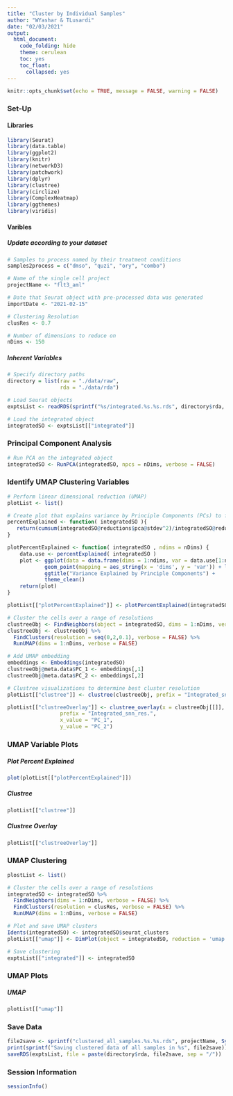 ```yaml
---
title: "Cluster by Individual Samples"
author: "WYashar & TLusardi"
date: "02/03/2021"
output:
  html_document:
    code_folding: hide
    theme: cerulean
    toc: yes
    toc_float:
      collapsed: yes
---
```


```r
knitr::opts_chunk$set(echo = TRUE, message = FALSE, warning = FALSE)
```

### Set-Up

#### Libraries 

```r
library(Seurat)
library(data.table)
library(ggplot2)
library(knitr)
library(networkD3)
library(patchwork)
library(dplyr)
library(clustree)
library(circlize)
library(ComplexHeatmap)
library(ggthemes)
library(viridis)
```

#### Varibles

##### Update according to your dataset

```r

# Samples to process named by their treatment conditions
samples2process = c("dmso", "quzi", "ory", "combo")

# Name of the single cell project
projectName <- "flt3_aml"

# Date that Seurat object with pre-processed data was generated
importDate <- "2021-02-15"

# Clustering Resolution
clusRes <- 0.7

# Number of dimensions to reduce on
nDims <- 150
```

##### Inherent Variables

```r

# Specify directory paths
directory = list(raw = "./data/raw",
                 rda = "./data/rda")

# Load Seurat objects
exptsList <- readRDS(sprintf("%s/integrated.%s.%s.rds", directory$rda, projectName,importDate))

# Load the integrated object
integratedSO <- exptsList[["integrated"]]
```

### Principal Component Analysis

```r
# Run PCA on the integrated object
integratedSO <- RunPCA(integratedSO, npcs = nDims, verbose = FALSE)
```

### Identify UMAP Clustering Variables

``` r

# Perform linear dimensional reduction (UMAP) 
plotList <- list()

# Create plot that explains variance by Principle Components (PCs) to find the dimensionality
percentExplained <- function( integratedSO ){
   return(cumsum(integratedSO@reductions$pca@stdev^2)/integratedSO@reductions$pca@misc$total.variance)
}

plotPercentExplained <- function( integratedSO , ndims = nDims) {
    data.use <- percentExplained( integratedSO )
    plot <- ggplot(data = data.frame(dims = 1:ndims, var = data.use[1:ndims])) +
            geom_point(mapping = aes_string(x = 'dims', y = 'var')) + labs( y = "% variance explained", x = "PC") +
            ggtitle("Variance Explained by Principle Components") +
            theme_clean()
    return(plot)
}

plotList[["plotPercentExplained"]] <- plotPercentExplained(integratedSO)

# Cluster the cells over a range of resolutions
clustreeObj <- FindNeighbors(object = integratedSO, dims = 1:nDims, verbose = FALSE)
clustreeObj <- clustreeObj %>%
  FindClusters(resolution = seq(0,2,0.1), verbose = FALSE) %>%
  RunUMAP(dims = 1:nDims, verbose = FALSE)

# Add UMAP embedding
embeddings <- Embeddings(integratedSO)
clustreeObj@meta.data$PC_1 <- embeddings[,1]
clustreeObj@meta.data$PC_2 <- embeddings[,2]

# Clustree visualizations to determine best cluster resolution
plotList[["clustree"]] <- clustree(clustreeObj, prefix = "Integrated_snn_res.") 

plotList[["clustreeOverlay"]] <- clustree_overlay(x = clustreeObj[[]],
                 prefix = "Integrated_snn_res.",
                 x_value = "PC_1",
                 y_value = "PC_2") 
```


### UMAP Variable Plots

##### Plot Percent Explained
```r
plot(plotList[["plotPercentExplained"]])
```

##### Clustree
```r
plotList[["clustree"]]
```

##### Clustree Overlay
```r
plotList[["clustreeOverlay"]]
```

### UMAP Clustering 

```r
plostList <- list()

# Cluster the cells over a range of resolutions
integratedSO <- integratedSO %>%
  FindNeighbors(dims = 1:nDims, verbose = FALSE) %>%
  FindClusters(resolution = clusRes, verbose = FALSE) %>%
  RunUMAP(dims = 1:nDims, verbose = FALSE)

# Plot and save UMAP clusters
Idents(integratedSO) <- integratedSO$seurat_clusters
plotList[["umap"]] <- DimPlot(object = integratedSO, reduction = 'umap', label = TRUE, label.size = 7) 

# Save clustering
exptsList[["integrated"]] <- integratedSO
```

### UMAP Plots 

##### UMAP 

```r
plotList[["umap"]]
```

### Save Data

```r
file2save <- sprintf("clustered_all_samples.%s.%s.rds", projectName, Sys.Date())
print(sprintf("Saving clustered data of all samples in %s", file2save))
saveRDS(exptsList, file = paste(directory$rda, file2save, sep = "/"))
```

### Session Information

```r
sessionInfo()
```